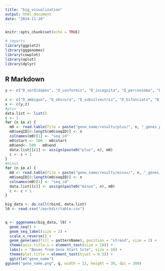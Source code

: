 ```yaml
---
title: "big_visualization"
output: html_document
date: "2024-11-20"
---
```


```r
knitr::opts_chunk$set(echo = TRUE)
```

```r
# imports
library(ggplot2)
library(gggenomes)
library(cowplot)
library(aplot)
library(dplyr)
```

## R Markdown
```r
y <- c("D_sordidapex", "D_conformis", "D_incognita", "D_percnosoma", "D_neutralis", "D_atroscutellata", "D_trichaetosa", "D_imparisetae", "D_kupee", "D_kuia", "D_seclusa", "D_nigritarsus", "D_nr_medialis", "D_paracracens", "D_cracens", "D_nr_fundita", "D_kokeensis", "D_tanythrix", "D_yooni", "D_cognata", "D_kambysellisi", "D_infuscata", "D_mimica", "D_melanosoma", "D_fulgida", "D_fungiperda", "D_longiperda", "D_multiciliata", "D_demipolita", "D_dives", "D_sproati", "D_murphyi", "D_ochracea", "D_villosipedis", "D_engyochracea", "D_pullipes", "D_grimshawi", "D_crucigera", "D_hawaiiensis", "D_macrothrix", "D_glabriapex", "D_paucipunta", "D_basisetae", "D_prolacticillia", "D_paucipuncta", "D_picticornis", "D_silvestris", "D_heteroneura", "D_planitibia", "D_differens", "D_melanocephala", "D_cyrtoloma", "D_quasianomalipes", "D_anomalipes", "D_setosimentum", "D_primaeva", "S_tumidula", "S_cyrtandrae", "S_reducta", "S_pallida", "S_parva", "S_caliginosa", "S_montana", "S_flava", "S_graminum", "S_polygonia", "S_hsui", "D_flavopinicola", "D_maculinotata", "D_arizonae", "D_mojavensis", "D_navojoa", "D_mulleri", "D_aldrichi", "D_mayaguana", "D_hamatofila", "D_buzzatii", "D_koepferae", "D_stalkeri", "D_meridionalis", "D_meridiana", "D_repleta", "D_mercatorum", "D_paranaensis", "D_peninsularis", "D_fulvimacula", "D_nigricruria", "D_anceps", "D_leonis", "D_pegasa", "D_hydei", "D_eohydei", "D_mettleri", "D_gaucha", "D_pachea", "D_nannoptera", "D_pseudotalamancana", "D_americana_texana", "D_americana", "D_novamexicana", "D_virilis", "D_kanekoi", "D_ezoana", "D_littoralis", "D_flavomontana", "D_borealis", "D_lacicola", "D_colorata", "D_sordidula", "D_micromelanica", "D_paramelanica", "D_lacertosa", "H_histrioides", "H_confusa", "H_alboralis", "H_cameraria", "Z_flavofinira", "H_trivittata", "D_recens", "D_subquinaria", "D_suboccidentalis", "D_guttifera", "D_quinaria", "D_rellima", "D_innubila", "D_falleni", "D_phalerata", "D_kuntzei", "D_histrio", "D_testacea", "D_neotestacea", "D_putrida", "D_macrospina", "D_funebris", "D_nigrodunni", "D_arawakana", "D_dunni", "D_acutilabella", "D_parthenogenetica", "D_cardini", "D_tripunctata", "D_pallidipennis", "D_nasuta", "D_albomicans", "D_kepulauana", "D_pallidifrons", "D_kohkoa", "D_sulfurigaster", "D_sulfurigaster_sulfurigaster", "D_sulfurigaster_bilimbata", "D_sulfurigaster_albostrigata", "D_niveifrons", "D_neohypocausta", "D_siamana", "D_hypocausta", "D_rubida", "D_ustulata", "D_formosana", "D_immigrans", "D_pruinosa", "D_quadrilineata", "Z_nigranus", "Z_camerounensis", "Z_lachaisei", "Z_vittiger", "Z_davidi", "Z_taronus", "Z_capensis", "Z_indianus", "Z_gabonicus", "Z_africanus", "Z_ornatus", "Z_tuberculatus", "Z_tsacasi", "Z_kolodkinae", "Z_inermis", "Z_ghesquierei", "Z_bogoriensis", "L_aerea", "H_guttata", "D_repletoides", "D_busckii", "D_yakuba", "D_santomea", "D_teissieri", "D_orena", "D_erecta", "D_simulans", "D_sechellia", "D_mauritiana", "D_melanogaster", "D_eugracilis", "D_pseudotakahashii", "D_prostipennis", "D_lutescens", "D_takahashii", "D_mimetica", "D_suzukii", "D_subpulchrella", "D_biarmipes", "D_ficusphila", "D_prolongata", "D_rhopaloa", "D_carrolli", "D_fuyamai", "D_kurseongensis", "D_gunungcola", "D_elegans", "D_oshimai", "D_mayri", "D_birchii", "D_truncata", "D_bicornuta", "D_serrata", "D_bunnanda", "D_bocqueti", "D_aff_chauvacae_bk", "D_vulcana", "D_seguyi", "D_jambulina", "D_punjabiensis", "D_kikkawai", "D_bocki", "D_kanapiae", "D_lacteicornis", "D_asahinai", "D_rufa", "D_tani", "D_triauraria", "D_pectinifera", "D_malerkotliana_pallens", "D_malerkotliana_malerkotliana", "D_parabipectinata", "D_bipectinata", "D_pseudoananassae", "D_pseudoananassae_pseudoananassae", "D_pseudoananassae_nigrens", "D_pallidosa", "D_ananassae", "D_anomalata", "D_pandora", "D_monieri", "D_atripex", "D_ercepeae", "D_merina", "D_vallismaia", "D_varians", "D_ironensis", "D_setifemur", "D_pseudoobscura", "D_pseudoobscura_pseudoobscura", "D_persimilis", "D_miranda", "D_lowei", "D_athabasca", "D_algonquin", "D_affinis", "D_azteca", "D_helvetica", "D_tristis") 
       
z <- c("D_ambigua", "D_obscura", "D_subsilvestris", "D_bifasciata", "D_subobscura", "D_guanche", "D_paulistorum", "D_equinoxialis", "D_willistoni", "D_tropicalis", "D_insularis", "D_nebulosa", "D_sucinea", "D_sp_14030", "D_prosaltans", "D_austrosaltans", "D_saltans", "D_emarginata", "D_neocordata", "D_sturtevanti", "L_clarofinis", "L_sp_2_aff_clarofinis", "L_sp_3", "L_magnipectinata", "L_andalusiaca", "L_fenestrarum", "L_collinella", "L_mommai", "H_duncani", "S_latifasciaeformis", "C_fuscimana", "C_costata", "C_amoena", "C_procnemis", "C_caudatula", "S_lebanonensis", "A_mariae", "A_communis", "A_minor", "C_indagator", "L_montana", "L_maculata", "L_varia", "S_nigrithorax")
x <- c(y,z)
#plus
data.list <- list()
c <- 1
for (n in x) {
  m0 <- read.table(file = paste("gene_name/results/plus/", n, "_genes_plus_500_upstream.csv", sep= ""), sep = '\t', header = TRUE)
  m0$seqID[0:length(m0$seqID)] <- n
  colnames(m0)[1] <- "seq_id"
  m0$start <- 500 - m0$start
  m0$end<- 500 - m0$end
  data.list[[c]] <- assign(paste0("plus", n), m0)
  c <- c + 1
}
#minus
for (n in x) {
  m0 <- read.table(file = paste("gene_name/results/minus/", n, "_genes_minus_500_upstream.csv", sep= ""), sep = '\t', header = TRUE)
  m0$seqID[0:length(m0$seqID)] <- n
  colnames(m0)[1] <- "seq_id"
  data.list[[c]] <- assign(paste0("minus", n), m0)
  c <- c + 1
}

big_data <- do.call(rbind, data.list)
l0 <- read.csv("/workdir/table.csv")

 
q <- gggenomes(big_data, l0) +
  geom_seq() +
  geom_seq_label(size = 2) +
  scale_x_reverse() +
  geom_gene(aes(fill = patternName), position = "strand", size = 2) +
  theme(axis.title.x = element_text(size = 10)) +
  labs(x = "Bases from Gene Start Site", size = 10) + 
  theme(plot.title = element_text(hjust = 0.5)) +
  ggtitle("gene_name")
ggsave("gene_name.png", q, width = 12, height = 30, dpi = 300)
```



